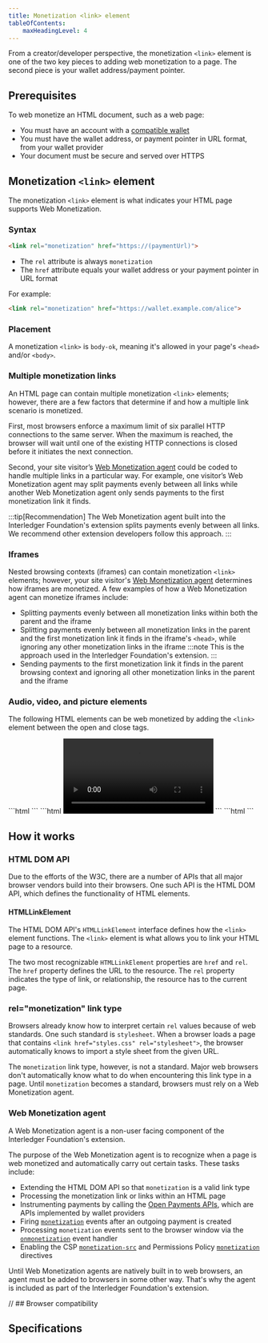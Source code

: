 ```yaml
---
title: Monetization <link> element
tableOfContents:
    maxHeadingLevel: 4
---
```



From a creator/developer perspective, the monetization `<link>` element is one of the two key pieces to adding web monetization to a page. The second piece is your wallet address/payment pointer.

## Prerequisites

To web monetize an HTML document, such as a web page:
* You must have an account with a [compatible wallet](/resources/wallets)
* You must have the wallet address, or payment pointer in <LinkOut href="https://paymentpointers.org">URL format</LinkOut>, from your wallet provider
* Your document must be secure and served over HTTPS

## Monetization `<link>` element

The monetization `<link>` element is what indicates your HTML page supports Web Monetization.

### Syntax

```html
<link rel="monetization" href="https://(paymentUrl)">
```

* The `rel` attribute is always `monetization`
* The `href` attribute equals your wallet address or your payment pointer in URL format

For example:

```html
<link rel="monetization" href="https://wallet.example.com/alice">
```

### Placement

A monetization `<link>` is `body-ok`, meaning it's allowed in your page's `<head>` and/or `<body>`.

### Multiple monetization links

An HTML page can contain multiple monetization `<link>` elements; however, there are a few factors that determine if and how a multiple link scenario is monetized. 

First, most browsers enforce a maximum limit of six parallel HTTP connections to the same server. When the maximum is reached, the browser will wait until one of the existing HTTP connections is closed before it initiates the next connection.

Second, your site visitor’s [Web Monetization agent](#web-monetization-agent) could be coded to handle multiple links in a particular way. For example, one visitor’s Web Monetization agent may split payments evenly between all links while another Web Monetization agent only sends payments to the first monetization link it finds.

:::tip[Recommendation]
The Web Monetization agent built into the <LinkOut href="https://github.com/interledger/web-monetization-extension">Interledger Foundation's extension</LinkOut> splits payments evenly between all links. We recommend other extension developers follow this approach.
:::

### Iframes

Nested browsing contexts (iframes) can contain monetization `<link>` elements; however, your site visitor's [Web Monetization agent](#web-monetization-agent) determines how iframes are monetized. A few examples of how a Web Monetization agent can monetize iframes include:

* Splitting payments evenly between all monetization links within both the parent and the iframe
* Splitting payments evenly between all monetization links in the parent and the first monetization link it finds in the iframe's `<head>`, while ignoring any other monetization links in the iframe
    :::note
    This is the approach used in the <LinkOut href="https://github.com/interledger/web-monetization-extension">Interledger Foundation's extension</LinkOut>.
    :::
* Sending payments to the first monetization link it finds in the parent browsing context and ignoring all other monetization links in the parent and the iframe

### Audio, video, and picture elements

The following HTML elements can be web monetized by adding the `<link>` element between the open and close tags.

<Tabs>
    <TabItem label="<audio>" icon="seti:audio">
        ```html
        <audio src="music.mp3">
            <link rel="monetization" href="https://wallet.example.com/bob">
        </audio>
        ```
    </TabItem>
    <TabItem label="<video>" icon="seti:video">
        ```html
        <video src="myvideo">
            <link rel="monetization" href="https://wallet.example.com/bob">
        </video>
        ```
    </TabItem>
    <TabItem label="<picture>" icon="seti:image">
        ```html
        <picture srcset="cat.jpeg">
            <link rel="monetization" href="https://wallet.example.com/bob">
        </picture>
        ```
    </TabItem>
</Tabs>

## How it works

### HTML DOM API

Due to the efforts of the <LinkOut href="https://www.w3.org/">W3C</LinkOut>, there are a number of APIs that all major browser vendors build into their browsers. One such API is the <LinkOut href="https://developer.mozilla.org/en-US/docs/Web/API/HTML_DOM_API">HTML DOM API</LinkOut>, which defines the functionality of HTML elements.

#### HTMLLinkElement

The HTML DOM API's `HTMLLinkElement` interface defines how the `<link>` element functions. The `<link>` element is what allows you to link your HTML page to a resource. 

The two most recognizable `HTMLLinkElement` properties are `href` and `rel`. The `href` property defines the URL to the resource. The `rel` property indicates the type of link, or relationship, the resource has to the current page.

### rel="monetization" link type

Browsers already know how to interpret certain `rel` values because of web standards. One such standard is `stylesheet`. When a browser loads a page that contains `<link href="styles.css" rel="stylesheet">`, the browser automatically knows to import a style sheet from the given URL.

The `monetization` link type, however, is not a standard. Major web browsers don't automatically know what to do when encountering this link type in a page. Until `monetization` becomes a standard, browsers must rely on a Web Monetization agent.

### Web Monetization agent

A Web Monetization agent is a non-user facing component of the <LinkOut href="https://github.com/interledger/web-monetization-extension">Interledger Foundation's extension</LinkOut>.

The purpose of the Web Monetization agent is to recognize when a page is web monetized and automatically carry out certain tasks. These tasks include:

* Extending the HTML DOM API so that `monetization` is a valid link type
* Processing the monetization link or links within an HTML page
* Instrumenting payments by calling the [Open Payments APIs](/experiment/how-payments-work#a-deeper-dive-into-payments), which are APIs implemented by wallet providers 
* Firing [`monetization`](/experiment/events) events after an outgoing payment is created
* Processing `monetization` events sent to the browser window via the [`onmonetization`](/experiment/onmonetization) event handler
* Enabling the CSP [`monetization-src`](/experiment/csp) and Permissions Policy [`monetization`](/experiment/permissions-policy) directives

Until Web Monetization agents are natively built in to web browsers, an agent must be added to browsers in some other way. That's why the agent is included as part of the Interledger Foundation's extension.

<Hidden>

// ## Browser compatibility

<BrowserCompat json={data} />

</Hidden>

## Specifications

<Specification anchor='link-type-monetization' />